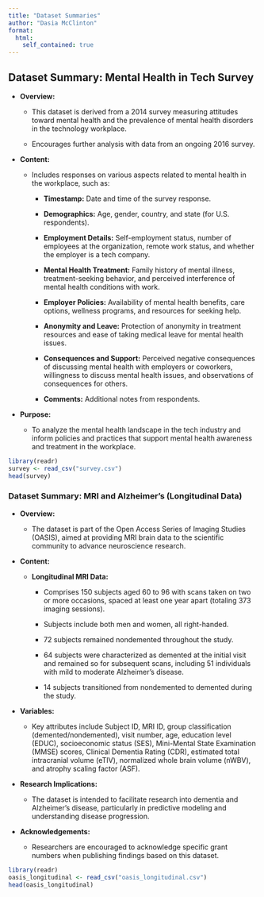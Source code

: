 ```yaml
---
title: "Dataset Summaries"
author: "Dasia McClinton"
format:
  html:
    self_contained: true
---
```


## Dataset Summary: Mental Health in Tech Survey

-   **Overview:**

    -   This dataset is derived from a 2014 survey measuring attitudes toward mental health and the prevalence of mental health disorders in the technology workplace.

    -   Encourages further analysis with data from an ongoing 2016 survey.

-   **Content:**

    -   Includes responses on various aspects related to mental health in the workplace, such as:

        -   **Timestamp:** Date and time of the survey response.

        -   **Demographics:** Age, gender, country, and state (for U.S. respondents).

        -   **Employment Details:** Self-employment status, number of employees at the organization, remote work status, and whether the employer is a tech company.

        -   **Mental Health Treatment:** Family history of mental illness, treatment-seeking behavior, and perceived interference of mental health conditions with work.

        -   **Employer Policies:** Availability of mental health benefits, care options, wellness programs, and resources for seeking help.

        -   **Anonymity and Leave:** Protection of anonymity in treatment resources and ease of taking medical leave for mental health issues.

        -   **Consequences and Support:** Perceived negative consequences of discussing mental health with employers or coworkers, willingness to discuss mental health issues, and observations of consequences for others.

        -   **Comments:** Additional notes from respondents.

-   **Purpose:**

    -   To analyze the mental health landscape in the tech industry and inform policies and practices that support mental health awareness and treatment in the workplace.

```r
library(readr)
survey <- read_csv("survey.csv")
head(survey)
```

### Dataset Summary: MRI and Alzheimer's (Longitudinal Data)

-   **Overview:**

    -   The dataset is part of the Open Access Series of Imaging Studies (OASIS), aimed at providing MRI brain data to the scientific community to advance neuroscience research.

-   **Content:**

    -   **Longitudinal MRI Data:**

        -   Comprises 150 subjects aged 60 to 96 with scans taken on two or more occasions, spaced at least one year apart (totaling 373 imaging sessions).

        -   Subjects include both men and women, all right-handed.

        -   72 subjects remained nondemented throughout the study.

        -   64 subjects were characterized as demented at the initial visit and remained so for subsequent scans, including 51 individuals with mild to moderate Alzheimer’s disease.

        -   14 subjects transitioned from nondemented to demented during the study.

-   **Variables:**

    -   Key attributes include Subject ID, MRI ID, group classification (demented/nondemented), visit number, age, education level (EDUC), socioeconomic status (SES), Mini-Mental State Examination (MMSE) scores, Clinical Dementia Rating (CDR), estimated total intracranial volume (eTIV), normalized whole brain volume (nWBV), and atrophy scaling factor (ASF).

-   **Research Implications:**

    -   The dataset is intended to facilitate research into dementia and Alzheimer’s disease, particularly in predictive modeling and understanding disease progression.

-   **Acknowledgements:**

    -   Researchers are encouraged to acknowledge specific grant numbers when publishing findings based on this dataset.

```r
library(readr)
oasis_longitudinal <- read_csv("oasis_longitudinal.csv")
head(oasis_longitudinal)
```

